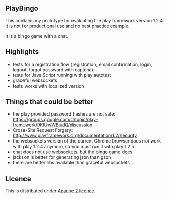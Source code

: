 == PlayBingo ==
This contains my prototype for evaluating the play framework version 1.2.4.
It is not for productional use and no best practice example.

It is a bingo game with a chat.

== Highlights ==
* tests for a registration flow (registration, email confirmation, login, logout, forgot password with captcha)
* tests for Java Script running with play autotest
* graceful websockets
* tests works with localized version

== Things that could be better ==
* the play provided password hashes are not safe: https://groups.google.com/d/topic/play-framework/9KIUwWBjudQ/discussion
* Cross-Site Request Forgery: http://www.playframework.org/documentation/1.2/security
* the websockets version of the current Chrome browser does not work with play 1.2.4 anymore, so you must run it with play 1.2.5
* chat does not use websockets, but the bingo game does
* jackson is better for generating json than gson
* there are better libs available than graceful websockets

== Licence ==
This is distributed under [http://www.apache.org/licenses/LICENSE-2.0.html Apache 2 licence].